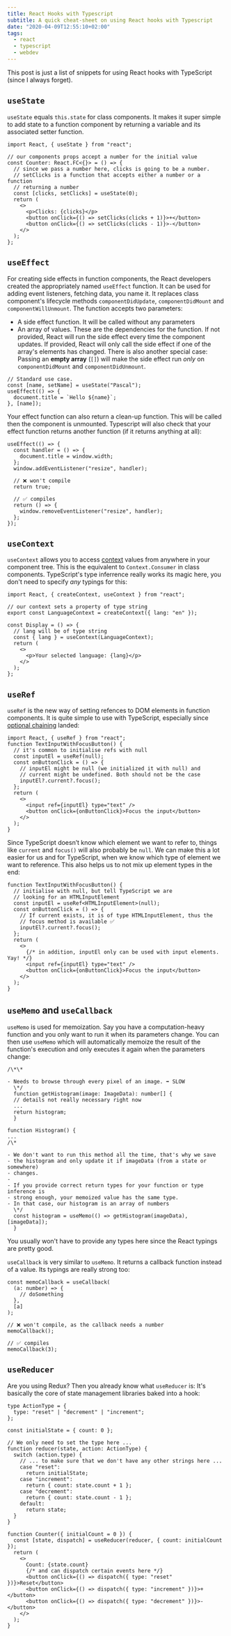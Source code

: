 ```yaml
---
title: React Hooks with Typescript
subtitle: A quick cheat-sheet on using React hooks with Typescript
date: "2020-04-09T12:55:10+02:00"
tags:
  - react
  - typescript
  - webdev
---
```


This post is just a list of snippets for using React hooks with TypeScript (since I always forget).

## `useState`

`useState` equals `this.state` for class components. It makes it super simple to add state to a
function component by returning a variable and its associated setter function.

```tsx
import React, { useState } from "react";

// our components props accept a number for the initial value
const Counter: React.FC<{}> = () => {
  // since we pass a number here, clicks is going to be a number.
  // setClicks is a function that accepts either a number or a function
  // returning a number
  const [clicks, setClicks] = useState(0);
  return (
    <>
      <p>Clicks: {clicks}</p>
      <button onClick={() => setClicks(clicks + 1)}>+</button>
      <button onClick={() => setClicks(clicks - 1)}>-</button>
    </>
  );
};
```

## `useEffect`

For creating side effects in function components, the React developers created the appropriately
named `useEffect` function. It can be used for adding event listeners, fetching data, you name it.
It replaces class component's lifecycle methods `componentDidUpdate`, `componentDidMount` and
`componentWillUnmount`.
The function accepts two parameters:

- A side effect function. It will be called without any parameters
- An array of values. These are the dependencies for the function. If not provided, React will run
  the side effect every time the component updates. If provided, React will only call the side
  effect if one of the array's elements has changed. There is also another special case: Passing
  an **empty array** (`[]`) will make the side effect run _only_ on `componentDidMount` and
  `componentDidUnmount`.

```tsx
// Standard use case.
const [name, setName] = useState("Pascal");
useEffect(() => {
  document.title = `Hello ${name}`;
}, [name]);
```

Your effect function can also return a clean-up function. This will be called then the component is
unmounted. Typescript will also check that your effect function returns another function (if it
returns anything at all):

```tsx
useEffect(() => {
  const handler = () => {
    document.title = window.width;
  };
  window.addEventListener("resize", handler);

  // ❌ won't compile
  return true;

  // ✅ compiles
  return () => {
    window.removeEventListener("resize", handler);
  };
});
```

## `useContext`

`useContext` allows you to access [context](https://reactjs.org/docs/context.html) values from
anywhere in your component tree. This is the equivalent to `Context.Consumer` in class components.
TypeScript's type inferrence really works its magic here, you don't need to specify _any_ typings
for this:

```tsx
import React, { createContext, useContext } from "react";

// our context sets a property of type string
export const LanguageContext = createContext({ lang: "en" });

const Display = () => {
  // lang will be of type string
  const { lang } = useContext(LanguageContext);
  return (
    <>
      <p>Your selected language: {lang}</p>
    </>
  );
};
```

## `useRef`

`useRef` is the new way of setting refences to DOM elements in function components. It is quite
simple to use with TypeScript, especially since [optional
chaining](https://developer.mozilla.org/en-US/docs/Web/JavaScript/Reference/Operators/Optional_chaining)
landed:

```tsx
import React, { useRef } from "react";
function TextInputWithFocusButton() {
  // it's common to initialise refs with null
  const inputEl = useRef(null);
  const onButtonClick = () => {
    // inputEl might be null (we initialized it with null) and
    // current might be undefined. Both should not be the case
    inputEl?.current?.focus();
  };
  return (
    <>
      <input ref={inputEl} type="text" />
      <button onClick={onButtonClick}>Focus the input</button>
    </>
  );
}
```

Since TypeScript doesn’t know which element we want to refer to, things like `current` and `focus()`
will also probably be `null`. We can make this a lot easier for us and for TypeScript, when we know
which type of element we want to reference. This also helps us to not mix up element types in the
end:

```tsx
function TextInputWithFocusButton() {
  // initialise with null, but tell TypeScript we are
  // looking for an HTMLInputElement
  const inputEl = useRef<HTMLInputElement>(null);
  const onButtonClick = () => {
    // If current exists, it is of type HTMLInputElement, thus the
    // focus method is available ✅
    inputEl?.current?.focus();
  };
  return (
    <>
      {/* in addition, inputEl only can be used with input elements. Yay! */}
      <input ref={inputEl} type="text" />
      <button onClick={onButtonClick}>Focus the input</button>
    </>
  );
}
```

## `useMemo` and `useCallback`

`useMemo` is used for memoization. Say you have a computation-heavy function and you only want to
run it when its parameters change. You can then use `useMemo` which will automatically memoize the
result of the function's execution and only executes it again when the parameters change:

```tsx
/\*\*

- Needs to browse through every pixel of an image. ➡ SLOW
  \*/
  function getHistogram(image: ImageData): number[] {
  // details not really necessary right now
  ...
  return histogram;
  }

function Histogram() {
...
/\*

- We don't want to run this method all the time, that's why we save
- the histogram and only update it if imageData (from a state or somewhere)
- changes.
-
- If you provide correct return types for your function or type inference is
- strong enough, your memoized value has the same type.
- In that case, our histogram is an array of numbers
  \*/
  const histogram = useMemo(() => getHistogram(imageData), [imageData]);
  }
```

You usually won't have to provide any types here since the React typings are pretty good.

`useCallback` is very similar to `useMemo`. It returns a callback function instead of a value. Its
typings are really strong too:

```tsx
const memoCallback = useCallback(
  (a: number) => {
    // doSomething
  },
  [a]
);

// ❌ won't compile, as the callback needs a number
memoCallback();

// ✅ compiles
memoCallback(3);
```

## `useReducer`

Are you using Redux? Then you already know what `useReducer` is: It's basically the core of state
management libraries baked into a hook:

```tsx
type ActionType = {
  type: "reset" | "decrement" | "increment";
};

const initialState = { count: 0 };

// We only need to set the type here ...
function reducer(state, action: ActionType) {
  switch (action.type) {
    // ... to make sure that we don't have any other strings here ...
    case "reset":
      return initialState;
    case "increment":
      return { count: state.count + 1 };
    case "decrement":
      return { count: state.count - 1 };
    default:
      return state;
  }
}

function Counter({ initialCount = 0 }) {
  const [state, dispatch] = useReducer(reducer, { count: initialCount });
  return (
    <>
      Count: {state.count}
      {/* and can dispatch certain events here */}
      <button onClick={() => dispatch({ type: "reset" })}>Reset</button>
      <button onClick={() => dispatch({ type: "increment" })}>+</button>
      <button onClick={() => dispatch({ type: "decrement" })}>-</button>
    </>
  );
}
```
